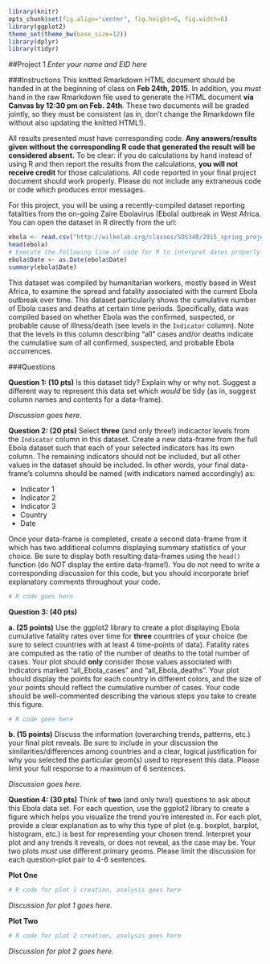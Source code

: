 ```r
library(knitr)
opts_chunk$set(fig.align="center", fig.height=6, fig.width=6)
library(ggplot2)
theme_set(theme_bw(base_size=12))
library(dplyr)
library(tidyr)
```

##Project 1
*Enter your name and EID here*

###Instructions
This knitted Rmarkdown HTML document should be handed in at the beginning of class on **Feb 24th, 2015**. In addition, you *must* hand in the raw Rmarkdown file used to generate the HTML document **via Canvas by 12:30 pm on Feb. 24th**. These two documents will be graded jointly, so they must be consistent (as in, don't change the Rmarkdown file without also updating the knitted HTML!).

All results presented *must* have corresponding code. **Any answers/results given without the corresponding R code that generated the result will be considered absent.** To be clear: if you do calculations by hand instead of using R and then report the results from the calculations, **you will not receive credit** for those calculations. All code reported in your final project document should work properly. Please do not include any extraneous code or code which produces error messages.

For this project, you will be using a recently-compiled dataset reporting fatalities from the on-going Zaire Ebolavirus (Ebola) outbreak in West Africa. You can open the dataset in R directly from the url:
```r
ebola <- read.csv("http://wilkelab.org/classes/SDS348/2015_spring_projects/project1/ebola.csv")
head(ebola)
# Execute the following line of code for R to interpret dates properly. Note that you can now perform summary statistics, etc. with this column. Try it out!
ebola$Date <- as.Date(ebola$Date)
summary(ebola$Date)
```
This dataset was compiled by humanitarian workers, mostly based in West Africa, to examine the spread and fatality associated with the current Ebola outbreak over time. This dataset particularly shows the cumulative number of Ebola cases and deaths at certain time periods. Specifically, data was compiled based on whether Ebola was the confirmed, suspected, or probable cause of illness/death (see levels in the `Indicator` column). Note that the levels in this column describing "all" cases and/or deaths indicate the cumulative sum of all confirmed, suspected, and probable Ebola occurrences.


###Questions

**Question 1: (10 pts)**
Is this dataset tidy? Explain why or why not. Suggest a different way to represent this data set which *would* be tidy (as in, suggest column names and contents for a data-frame).

*Discussion goes here.*


**Question 2: (20 pts)**
Select **three** (and only three!) indicactor levels from the `Indicator` column in this dataset. Create a new data-frame from the full Ebola dataset such that each of your selected indicators has its own column. The remaining indicators should not be included, but all other values in the dataset should be included. In other words, your final data-frame's columns should be named (with indicators named accordingly) as:

  - Indicator 1
  - Indicator 2
  - Indicator 3
  - Country
  - Date 
 
Once your data-frame is completed, create a second data-frame from it which has two additional columns displaying summary statistics of your choice. Be sure to display both resulting data-frames using the `head()` function (do *NOT* display the entire data-frame!). You do not need to write a corresponding discussion for this code, but you should incorporate brief explanatory comments throughout your code.



```r
# R code goes here
```



**Question 3: (40 pts)**

   **a. (25 points)** Use the ggplot2 library to create a plot displaying Ebola cumulative fatality rates over time for **three** countries of your choice (be sure to select countries with at least 4 time-points of data). Fatality rates are computed as the ratio of the number of deaths to the total number of cases. Your plot should **only** consider those values associated with Indicators marked "all\_Ebola\_cases" and "all\_Ebola\_deaths". Your plot should display the points for each country in different colors, and the size of your points should reflect the cumulative number of cases. Your code should be well-commented describing the various steps you take to create this figure. 


```r
# R code goes here
```


  **b. (15 points)** Discuss the information (overarching trends, patterns, etc.) your final plot reveals. Be sure to include in your discussion the similarities/differences among countries and a clear, logical justification for why you selected the particular geom(s) used to represent this data. Please limit your full response to a maximum of 6 sentences.
  
  *Discussion goes here.*


**Question 4: (30 pts)**
Think of **two** (and only two!) questions to ask about this Ebola data set. For each question, use the ggplot2 library to create a figure which helps you visualize the trend you're interested in. For each plot, provide a clear explanation as to why this type of plot (e.g. boxplot, barplot, histogram, etc.) is best for representing your chosen trend. Interpret your plot and any trends it reveals, or does not reveal, as the case may be. Your two plots *must* use different primary geoms. Please limit the discussion for each question-plot pair to 4-6 sentences.

**Plot One**
```r
# R code for plot 1 creation, analysis goes here
```

*Discussion for plot 1 goes here.*

**Plot Two**
```r
# R code for plot 2 creation, analysis goes here
```

*Discussion for plot 2 goes here.*

